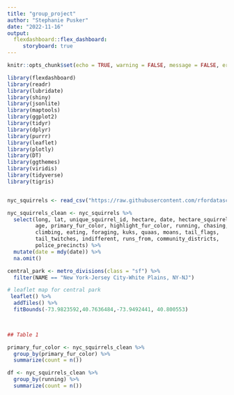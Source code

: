 ```yaml
---
title: "group_project"
author: "Stephanie Pusker"
date: "2022-11-16"
output: 
  flexdashboard::flex_dashboard:
     storyboard: true
---
```


```r
knitr::opts_chunk$set(echo = TRUE, warning = FALSE, message = FALSE, error = FALSE)
```

```r
library(flexdashboard)
library(readr)
library(lubridate)
library(shiny)
library(jsonlite)
library(maptools)
library(ggplot2)
library(tidyr)
library(dplyr)
library(purrr)
library(leaflet)
library(plotly)
library(DT)
library(ggthemes)
library(viridis)
library(tidyverse)
library(tigris)


nyc_squirrels <- read_csv("https://raw.githubusercontent.com/rfordatascience/tidytuesday/master/data/2019/2019-10-29/nyc_squirrels.csv")

nyc_squirrels_clean <- nyc_squirrels %>% 
  select(long, lat, unique_squirrel_id, hectare, date, hectare_squirrel_number,
         age, primary_fur_color, highlight_fur_color, running, chasing,
         climbing, eating, foraging, kuks, quaas, moans, tail_flags,
         tail_twitches, indifferent, runs_from, community_districts,
         police_precincts) %>% 
  mutate(date = mdy(date)) %>% 
  na.omit()

```

```r

central_park <- metro_divisions(class = "sf") %>% 
  filter(NAME == "New York-Jersey City-White Plains, NY-NJ")

# leaflet map for central park
 leaflet() %>% 
  addTiles() %>% 
  fitBounds(-73.9823592,40.7636484,-73.9492441, 40.800553)

 
```

```r

## Table 1

primary_fur_color <- nyc_squirrels_clean %>%
  group_by(primary_fur_color) %>% 
  summarize(count = n())

df <- nyc_squirrels_clean %>%
  group_by(running) %>% 
  summarize(count = n())

```

```r

```

